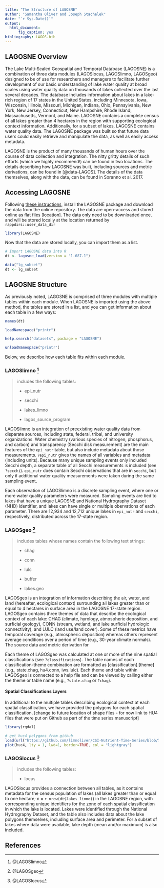 ```yaml
---
title: "The Structure of LAGOSNE"
author: "Samantha Oliver and Joseph Stachelek"
date: "`r Sys.Date()`"
output: 
  html_document:
      fig_caption: yes
bibliography: LAGOS.bib
---
```


## LAGOSNE Overview
The Lake Multi-Scaled Geospatial and Temporal Database (LAGOSNE) is a 
combination of three data modules (LAGOSlocus, LAGOSlimno, LAGOSgeo) designed to be of use for researchers and managers to facilitate further development of our basic understanding of lake water quality at broad scales using water quality data on thousands of lakes collected over the last several decades. The database includes information about lakes in a lake-rich region of 17 states in the United States, including Minnesota, Iowa, Wisconsin, Illinois, Missouri, Michigan, Indiana, Ohio, Pennsylvania, New York, New Jersey, Connecticut, New Hampshire, Rhode Island, Massachusetts, Vermont, and Maine. LAGOSNE contains a complete census of all lakes greater than 4 hectares in the region with supporting ecological context information. Additionally, for a subset of lakes, LAGOSNE contains water quality data. The LAGOSNE package was built so that future data users could easily retrieve and manipulate the data, as well as easily access metadata. 

LAGOSNE is the product of many thousands of human hours over the course of 
data collection and integration. The nitty gritty details of such efforts (which we highly recommend!) can be found in two locations. The details describing how LAGOSNE was built, including sources and metric derivations, can be found in [@data-LAGOS]. The details of the data themselves, along with the data, can be found in Soranno et al. 2017. 

## Accessing LAGOSNE
Following [these instructions](https://github.com/cont-limno/LAGOSNE), install the LAGOSNE package and download the data from the online repository. The data are open-access and stored online as flat files [location]. The data only need to be downloaded once, and will be stored locally at the location returned by `rappdirs::user_data_dir`

```r
library(LAGOSNE)
```

Now that the data are stored locally, you can import them as a list.
```r
# Import LAGOSNE data into R
dt <- lagosne_load(version = "1.087.1")
```

```r
data("lg_subset")
dt <- lg_subset
```

## LAGOSNE Structure
As previously noted, LAGOSNE is comprised of three modules with multiple tables within each module. When LAGOSNE is imported using the above method, the tables are stored in a list, and you can get information about each table in a few ways:
```r
names(dt)
```

```r
loadNamespace("printr")
```

```r
help.search("datasets", package = "LAGOSNE")
```

```r
unloadNamespace("printr")
```

Below, we describe how each table fits within each module. 

### LAGOSlimno ^[@LAGOSlimno]

> includes the following tables:
>
* epi_nutr
>
* secchi
>
* lakes_limno
>
* lagos_source_program

LAGOSlimno is an integration of preexisting water quality data from disparate sources, including state, federal, tribal, and university organizations. Water chemistry (various species of nitrogen, phosphorus, and carbon) and transparency (Secchi disk measurement) are the main features of the `epi_nutr` table, but also include metadata about those measurements. `?epi_nutr` gives the names of all variables and metadata (including units). Because many unique sampling events only included Secchi depth, a separate table of all Secchi measurements is included (see `?secchi`). `epi_nutr` does contain Secchi observations that are in `secchi`, but only if additional water quality measurements were taken during the same sampling event.

Each observation of LAGOSlimno is a discrete sampling event, where one or more water quality parameters were measured. Sampling events are tied to lakes that have a unique LAGOSNE and National Hydrography Dataset (NHD) identifier, and lakes can have single or multiple obervations of each parameter. There are 12,934 and 12,712 unique lakes in `epi_nutr` and `secchi`, respectively, distributed across the 17-state region. 

### LAGOSgeo ^[@LAGOSgeo]

> includes tables whose names contain the following text strings:
>
* chag
>
* conn
>
* lulc
>
* buffer
>
* lakes.geo

LAGOSgeo is an integration of information describing the air, water, and 
land (hereafter, ecological context) surrounding all lakes greater than or equal to 4 hectares in surface area in the LAGOSNE 17-state region. LAGOSgeo contains three themes of data that describe the ecological context of each lake: CHAG (climate, hyrology, atmospheric deposition, and surficial geology), CONN (stream, wetland, and lake surficial hydrologic connectivity), and LULC (land use/land cover). Some of these metrics have temporal coverage (e.g., atmospheric deposition) whereas others represent average conditions over a period of time (e.g., 30-year climate normals). The source data and metric derivation for 

Each theme of LAGOSgeo was calculated at one or more of the nine spatial classifications (see `?classifications`). The table names of each classification-theme combination are formatted as  [classification].[theme] (e.g., state.chag, hu4.conn, iws.lulc). Each theme and table within LAGOSgeo is connected to a help file and can be viewed by calling either the theme or table name (e.g., `?state.chag` or `?chag`). 

#### Spatial Classifications Layers

In additional to the multiple tables describing ecological context at each spatial classification, we have provided the polygons for each spatial classification. [change to future location of shape files - for now link to HU4 files that were put on Github as part of the time series manuscript]
```r
library(rgdal)

# get huc4 polygons from github
load(url("https://github.com/limnoliver/CSI-Nutrient-Time-Series/blob/72c8269902e53c7ec6a2cfbe13a0239d13062dc8/Data/huc4.RData?raw=true"))
plot(huc4, lty = 1, lwd=1, border=TRUE, col = "lightgray")
```

### LAGOSlocus ^[@LAGOSlocus]

> includes the following tables:
>
* locus

LAGOSlocus provides a connection between all tables, as it contains metadata for the census population of lakes (all lakes greater than or equal to one hectare; n = `r nrow(dt$lakes_limno)`) in the LAGOSNE region, with corresponding unique identifiers for the zone of each spatial classification in which the lake is located. Lakes were identified through the National Hydrography Dataset, and the table also includes data about the lake polygons themselves, including surface area and perimeter. For a subset of lakes where data were available, lake depth (mean and/or maximum) is also included. 

## References
